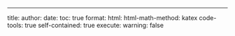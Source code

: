 ---
title: <insert title here>
author: <insert authors here>
date: <insert date here>
toc: true
format:
  html:
    html-math-method: katex
    code-tools: true
    self-contained: true
execute:
  warning: false